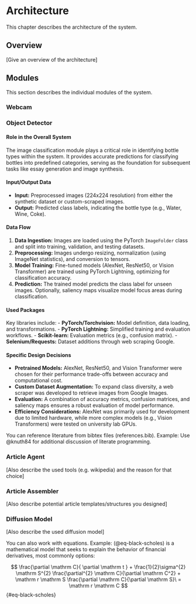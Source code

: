 # Architecture

This chapter describes the architecture of the system.

## Overview

[Give an overview of the architecture]

## Modules 

This section describes the individual modules of the system.

### Webcam 

### Object Detector 

#### Role in the Overall System
The image classification module plays a critical role in identifying bottle types within the system. It provides accurate predictions for classifying bottles into predefined categories, serving as the foundation for subsequent tasks like essay generation and image synthesis.

#### Input/Output Data
- **Input:** Preprocessed images (224x224 resolution) from either the synthetic dataset or custom-scraped images.
- **Output:** Predicted class labels, indicating the bottle type (e.g., Water, Wine, Coke).

#### Data Flow
1. **Data Ingestion:** Images are loaded using the PyTorch `ImageFolder` class and split into training, validation, and testing datasets.
2. **Preprocessing:** Images undergo resizing, normalization (using ImageNet statistics), and conversion to tensors.
3. **Model Training:** Fine-tuned models (AlexNet, ResNet50, or Vision Transformer) are trained using PyTorch Lightning, optimizing for classification accuracy.
4. **Prediction:** The trained model predicts the class label for unseen images. Optionally, saliency maps visualize model focus areas during classification.

#### Used Packages
Key libraries include:
- **PyTorch/Torchvision:** Model definition, data loading, and transformations.
- **PyTorch Lightning:** Simplified training and evaluation workflows.
- **Scikit-learn:** Evaluation metrics (e.g., confusion matrix).
- **Selenium/Requests:** Dataset additions through web scraping Google.

#### Specific Design Decisions
- **Pretrained Models:** AlexNet, ResNet50, and Vision Transformer were chosen for their performance trade-offs between accuracy and computational cost.
- **Custom Dataset Augmentation:** To expand class diversity, a web scraper was developed to retrieve images from Google Images.
- **Evaluation:** A combination of accuracy metrics, confusion matrices, and saliency maps ensures a robust evaluation of model performance.
- **Efficiency Considerations:** AlexNet was primarily used for development due to limited hardware, while more complex models (e.g., Vision Transformers) were tested on university lab GPUs.

::: {.callout-tip}
You can reference literature from bibtex files (references.bib). Example: Use @knuth84 for additional discussion of literate programming.
:::

### Article Agent 

[Also describe the used tools (e.g. wikipedia) and the reason for that choice]

### Article Assembler 

[Also describe potential article templates/structures you designed]

### Diffusion Model 

[Also describe the used diffusion model]




::: {.callout-tip}
You can also work with equations. Example:
 (@eq-black-scholes) is a mathematical model that seeks to explain the behavior of financial derivatives, most commonly options:

$$
\frac{\partial \mathrm C}{ \partial \mathrm t } + \frac{1}{2}\sigma^{2} \mathrm S^{2}
\frac{\partial^{2} \mathrm C}{\partial \mathrm C^2}
  + \mathrm r \mathrm S \frac{\partial \mathrm C}{\partial \mathrm S}\ =
  \mathrm r \mathrm C 
$$ {#eq-black-scholes}

:::